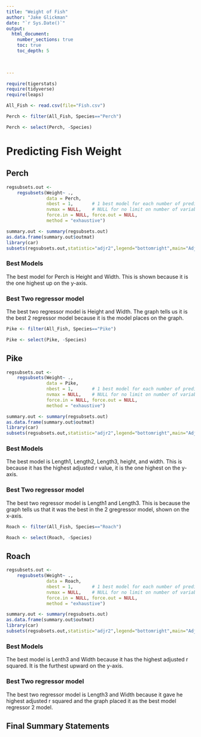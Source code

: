 ```yaml
---
title: "Weight of Fish"
author: "Jake Glickman"
date: "`r Sys.Date()`"  
output: 
  html_document:
    number_sections: true
    toc: true
    toc_depth: 5

 
    
---
```



```r
require(tigerstats)
require(tidyverse)
require(leaps)
```

```r
All_Fish <- read.csv(file="Fish.csv")
```

```r
Perch <- filter(All_Fish, Species=="Perch")
```

```r
Perch <- select(Perch, -Species)
```

# Predicting Fish Weight



## Perch

```r
regsubsets.out <-
    regsubsets(Weight~ .,
               data = Perch,
               nbest = 1,       # 1 best model for each number of predictors
               nvmax = NULL,    # NULL for no limit on number of variables
               force.in = NULL, force.out = NULL,
               method = "exhaustive")

summary.out <- summary(regsubsets.out)
as.data.frame(summary.out$outmat)
library(car)
subsets(regsubsets.out,statistic="adjr2",legend="bottomright",main="Adjusted R^2")
```

### Best Models

The best model for Perch is Height and Width. This is shown because it is the one highest up on the y-axis.

### Best Two regressor model

The best two regressor model is Height and Width. The graph tells us it is the best 2 regressor model because it is the model places on the graph.


```r
Pike <- filter(All_Fish, Species=="Pike")
```

```r
Pike <- select(Pike, -Species)
```


## Pike

```r
regsubsets.out <-
    regsubsets(Weight~ .,
               data = Pike,
               nbest = 1,       # 1 best model for each number of predictors
               nvmax = NULL,    # NULL for no limit on number of variables
               force.in = NULL, force.out = NULL,
               method = "exhaustive")

summary.out <- summary(regsubsets.out)
as.data.frame(summary.out$outmat)
library(car)
subsets(regsubsets.out,statistic="adjr2",legend="bottomright",main="Adjusted R^2")
```

### Best Models

The best model is Length1, Length2, Length3, height, and width. This is because it has the highest adjusted r value, it is the one highest on the y-axis.

### Best Two regressor model

The best two regressor model is Length1 and Length3. This is because the graph tells us that it was the best in the 2 gregressor model, shown on the x-axis.


```r
Roach <- filter(All_Fish, Species=="Roach")
```

```r
Roach <- select(Roach, -Species)
```


## Roach

```r
regsubsets.out <-
    regsubsets(Weight~ .,
               data = Roach,
               nbest = 1,       # 1 best model for each number of predictors
               nvmax = NULL,    # NULL for no limit on number of variables
               force.in = NULL, force.out = NULL,
               method = "exhaustive")

summary.out <- summary(regsubsets.out)
as.data.frame(summary.out$outmat)
library(car)
subsets(regsubsets.out,statistic="adjr2",legend="bottomright",main="Adjusted R^2")
```

### Best Models

The best model is Lenth3 and Width because it has the highest adjusted r squared. It is the furthest upward on the y-axis.

### Best Two regressor model

The best two regressor model is Length3 and Width because it gave he highest adjusted r squared and the graph placed it as the best model regressor 2 model.

## Final Summary Statements